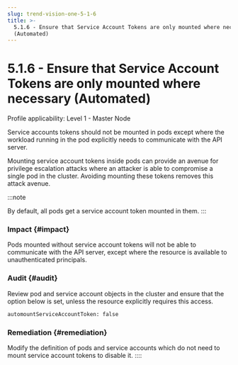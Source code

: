 ```yaml
---
slug: trend-vision-one-5-1-6
title: >-
  5.1.6 - Ensure that Service Account Tokens are only mounted where necessary
  (Automated)
---
```

# 5.1.6 - Ensure that Service Account Tokens are only mounted where necessary (Automated)

Profile applicability: Level 1 - Master Node

Service accounts tokens should not be mounted in pods except where the workload running in the pod explicitly needs to communicate with the API server.

Mounting service account tokens inside pods can provide an avenue for privilege escalation attacks where an attacker is able to compromise a single pod in the cluster. Avoiding mounting these tokens removes this attack avenue.

:::note

By default, all pods get a service account token mounted in them.
:::

### Impact {#impact}

Pods mounted without service account tokens will not be able to communicate with the API server, except where the resource is available to unauthenticated principals.

### Audit {#audit}

Review pod and service account objects in the cluster and ensure that the option below is set, unless the resource explicitly requires this access.

```bash
automountServiceAccountToken: false
```

### Remediation {#remediation}

Modify the definition of pods and service accounts which do not need to mount service account tokens to disable it.
::::
